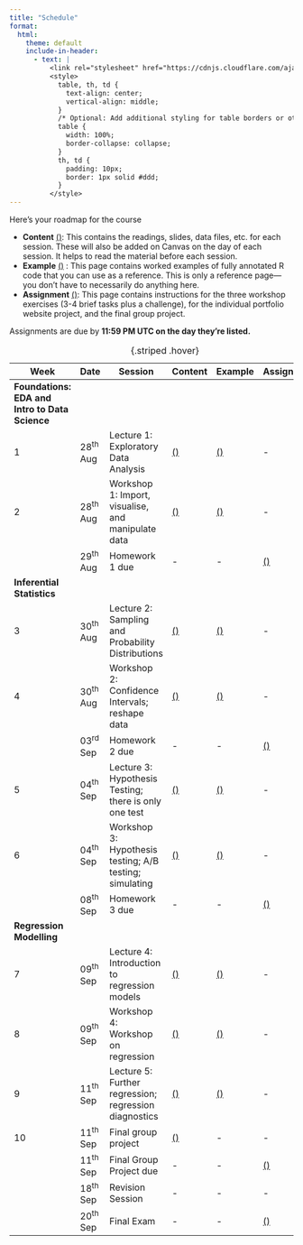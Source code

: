 ```yaml
---
title: "Schedule"
format:
  html:
    theme: default
    include-in-header:
      - text: |
          <link rel="stylesheet" href="https://cdnjs.cloudflare.com/ajax/libs/font-awesome/6.5.0/css/all.min.css">
          <style>
            table, th, td {
              text-align: center;
              vertical-align: middle;
            }
            /* Optional: Add additional styling for table borders or other preferences */
            table {
              width: 100%;
              border-collapse: collapse;
            }
            th, td {
              padding: 10px;
              border: 1px solid #ddd;
            }
          </style>
---
```



Here’s your roadmap for the course

* **Content** [(<span class="fa-solid fa-book-open-reader"></span>)](Content.qmd): This contains the readings, slides, data files, etc. for each session. These will also be added on Canvas on the day of each session. It helps to read the material before each session.
* **Example** [(<span class="fa-solid fa-laptop-code"></span>)](Examples.qmd) : This page contains worked examples of fully annotated R code that you can use as a reference. This is only a reference page—you don’t have to necessarily do anything here.
* **Assignment** [(<span class="fa-solid fa-pen-ruler"></span>)](Assignments.qmd): This page contains instructions for the three workshop exercises (3-4 brief tasks plus a challenge), for the individual portfolio website project, and the final group project. 



Assignments are due by **11:59 PM UTC on the day they’re listed.**



| Week | Date             | Session                                                   | Content | Example | Assignment    |
|------|------------------|-----------------------------------------------------------|---------|---------|---------------|
| **Foundations: EDA and Intro to Data Science** |
| 1    | 28^th^ Aug | Lecture 1: Exploratory Data Analysis                      | [(<span class="fa-solid fa-book-open-reader"></span>)](Content.qmd) | [(<span class="fa-solid fa-laptop-code"></span>)](Examples.qmd) | - |
| 2    | 28^th^ Aug | Workshop 1: Import, visualise, and manipulate data        | [(<span class="fa-solid fa-book-open-reader"></span>)](Content.qmd) | [(<span class="fa-solid fa-laptop-code"></span>)](Examples.qmd) | - |
|      | 29^th^ Aug |                   Homework 1 due                          | -  | - | [(<span class="fa-solid fa-pen-ruler"></span>)](Assignments.qmd) |
| **Inferential Statistics**                                                                                                          |
| 3    | 30^th^ Aug | Lecture 2: Sampling and Probability Distributions          | [(<span class="fa-solid fa-book-open-reader"></span>)](Content.qmd) | [(<span class="fa-solid fa-laptop-code"></span>)](Examples.qmd) | - |
| 4    | 30^th^ Aug | Workshop 2: Confidence Intervals; reshape data             | [(<span class="fa-solid fa-book-open-reader"></span>)](Content.qmd) | [(<span class="fa-solid fa-laptop-code"></span>)](Examples.qmd) | - |
|      | 03^rd^ Sep |                    Homework 2 due                          | -  | - | [(<span class="fa-solid fa-pen-ruler"></span>)](Assignments.qmd) |
| 5    | 04^th^ Sep | Lecture 3: Hypothesis Testing; there is only one test      | [(<span class="fa-solid fa-book-open-reader"></span>)](Content.qmd) | [(<span class="fa-solid fa-laptop-code"></span>)](Examples.qmd) | - |
| 6    | 04^th^ Sep | Workshop 3: Hypothesis testing; A/B testing; simulating    | [(<span class="fa-solid fa-book-open-reader"></span>)](Content.qmd) | [(<span class="fa-solid fa-laptop-code"></span>)](Examples.qmd) | - |
|      | 08^th^ Sep |                    Homework 3 due                         | -  | - | [(<span class="fa-solid fa-pen-ruler"></span>)](Assignments.qmd) |
| **Regression Modelling**                                                                                                            |
| 7    | 09^th^ Sep | Lecture 4: Introduction to regression models              | [(<span class="fa-solid fa-book-open-reader"></span>)](Content.qmd) | [(<span class="fa-solid fa-laptop-code"></span>)](Examples.qmd) | - |
| 8    | 09^th^ Sep | Workshop 4: Workshop on regression                        | [(<span class="fa-solid fa-book-open-reader"></span>)](Content.qmd) | [(<span class="fa-solid fa-laptop-code"></span>)](Examples.qmd) | - |
| 9    | 11^th^ Sep | Lecture 5: Further regression; regression diagnostics     | [(<span class="fa-solid fa-book-open-reader"></span>)](Content.qmd) | [(<span class="fa-solid fa-laptop-code"></span>)](Examples.qmd) | - |
| 10   | 11^th^ Sep | Final group project                                       | [(<span class="fa-solid fa-book-open-reader"></span>)](Content.qmd) | - | - |
|      | 11^th^ Sep|            Final Group Project due                         | -  | -  | [(<span class="fa-solid fa-pen-ruler"></span>)](Assignments.qmd) |
|      | 18^th^ Sep | Revision Session                                          | -  | -  | - |
|      | 20^th^ Sep | Final Exam                                                | -  | -  | [(<span class="fa-solid fa-pen-ruler"></span>)](Assignments.qmd) |


: {.striped .hover}

